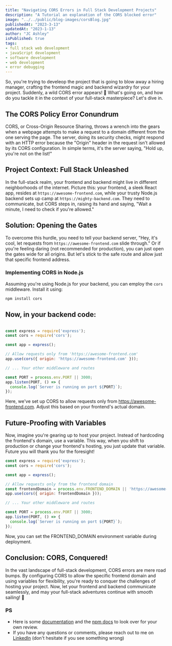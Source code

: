 ```yaml
---
title: "Navigating CORS Errors in Full Stack Development Projects"
description: "A Tutorial an explanation of the CORS blocked error"
image: "../../public/blog-images/corsBlog.jpg"
publishedAt: "2023-3-13"
updatedAt: "2023-1-13"
author: "JC Ashley"
isPublished: true
tags: 
- full stack web development
- javaScript development
- software development
- web development
- error debugging
---
```



So, you're trying to develeop the project that is going to blow away a hiring manager, crafting the frontend magic and backend wizardry for your project. Suddenly, a wild CORS error appears! 🚧 What's going on, and how do you tackle it in the context of your full-stack masterpiece? Let's dive in.

## The CORS Policy Error Conundrum

CORS, or Cross-Origin Resource Sharing, throws a wrench into the gears when a webpage attempts to make a request to a domain different from the one serving the page. The server, doing its security checks, might respond with an HTTP error because the "Origin" header in the request isn't allowed by its CORS configuration. In simple terms, it's the server saying, "Hold up, you're not on the list!"

## Project Context: Full Stack Unleashed

In the full-stack realm, your frontend and backend might live in different neighborhoods of the internet. Picture this: your frontend, a sleek React app, resides at `https://awesome-frontend.com`, while your trusty Node.js backend sets up camp at `https://mighty-backend.com`. They need to communicate, but CORS steps in, raising its hand and saying, "Wait a minute, I need to check if you're allowed."

## Solution: Opening the Gates

To overcome this hurdle, you need to tell your backend server, "Hey, it's cool, let requests from `https://awesome-frontend.com` slide through." Or if you're feeling daring (not recommended for production), you can just open the gates wide for all origins. But let's stick to the safe route and allow just that specific frontend address.

### Implementing CORS in Node.js

Assuming you're using Node.js for your backend, you can employ the `cors` middleware. Install it using:

```bash
npm install cors
```

## Now, in your backend code:

``` javaScript

const express = require('express');
const cors = require('cors');

const app = express();

// Allow requests only from 'https://awesome-frontend.com'
app.use(cors({ origin: 'https://awesome-frontend.com' }));

// ... Your other middleware and routes

const PORT = process.env.PORT || 3000;
app.listen(PORT, () => {
  console.log(`Server is running on port ${PORT}`);
});
```

Here, we've set up CORS to allow requests only from https://awesome-frontend.com. Adjust this based on your frontend's actual domain.

## Future-Proofing with Variables
Now, imagine you're gearing up to host your project. Instead of hardcoding the frontend's domain, use a variable. This way, when you shift to production or change your frontend's hosting, you just update that variable. Future you will thank you for the foresight!

```javascript
const express = require('express');
const cors = require('cors');

const app = express();

// Allow requests only from the frontend domain
const frontendDomain = process.env.FRONTEND_DOMAIN || 'https://awesome-frontend.com';
app.use(cors({ origin: frontendDomain }));

// ... Your other middleware and routes

const PORT = process.env.PORT || 3000;
app.listen(PORT, () => {
  console.log(`Server is running on port ${PORT}`);
});
```

Now, you can set the FRONTEND_DOMAIN environment variable during deployment.

## Conclusion: CORS, Conquered!
In the vast landscape of full-stack development, CORS errors are mere road bumps. By configuring CORS to allow the specific frontend domain and using variables for flexibility, you're ready to conquer the challenges of hosting your project. Now, let your frontend and backend communicate seamlessly, and may your full-stack adventures continue with smooth sailing! 🚀

### PS 
- Here is some [documentation](https://developer.mozilla.org/en-US/docs/Web/HTTP/CORS) and the [npm docs](https://www.npmjs.com/package/cors) to look over for your own review.  
- If you have any questions or comments, please reach out to me on [LinkedIn](https://www.linkedin.com/in/jeremy-ashley-webdev/) (don't hesitate if you see something wrong)